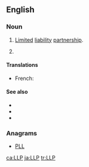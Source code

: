 ==English==
{{slim-wikipedia}}

===Noun===
{{en-noun}}

# {{label|en|business|legal}} [[limited|Limited]] [[liability]] [[partnership]].
# {{label|en|computing}} {{initialism of|Laser light plane|lang=en}}

====Translations====
{{trans-top|limited liability partnership}}
* French: {{t|fr|S.R.L.}}
{{trans-mid}}
{{trans-bottom}}

{{trans-top|laser light plane}}
{{trans-mid}}
{{trans-bottom}}

====See also====
* {{l|en|LP}}
* {{l|en|LLLP}}
* {{l|en|LLC}}

===Anagrams===
* [[PLL#English|PLL]]

[[ca:LLP]]
[[ja:LLP]]
[[tr:LLP]]